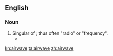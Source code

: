 ==English==

===Noun===
{{en-noun}}

# Singular of {{term|airwaves|lang=en}}; thus often "radio" or "frequency".
#* {{quote-news|2008|December 23|Richard Sandomir|On Old Cassette, Barber's Voice Brings to Life Game He Missed|The New York Times|url=http://www.nytimes.com/2008/12/23/sports/baseball/23sandomir.html
|passage=Vander Meer’s no-hitter at Ebbets Field on June 15 was a witness-only event, unheard on any '''airwave'''. }}

[[kn:airwave]]
[[ta:airwave]]
[[zh:airwave]]